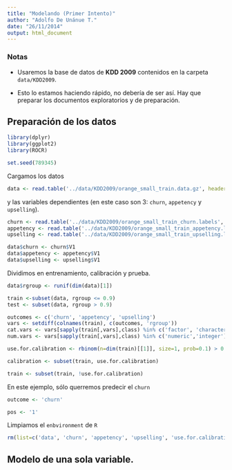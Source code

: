 ```yaml
---
title: "Modelando (Primer Intento)"
author: "Adolfo De Unánue T."
date: "26/11/2014"
output: html_document
---
```


### Notas

- Usaremos la base de datos de **KDD 2009** contenidos en la carpeta `data/KDD2009`.

- Esto lo estamos haciendo rápido, no debería de ser así. Hay que preparar los documentos exploratorios y de preparación.

## Preparación de los datos

```r
library(dplyr)
library(ggplot2)
library(ROCR)
```

```r
set.seed(789345)
```


Cargamos los datos

```r
data <- read.table('../data/KDD2009/orange_small_train.data.gz', header=TRUE, sep="\t", na.strings=c('NA', ''))
```

y las variables dependientes (en este caso son 3: `churn`, `appetency` y `upselling`).

```r
churn <- read.table('../data/KDD2009/orange_small_train_churn.labels', header=FALSE, sep = '\t')
appetency <- read.table('../data/KDD2009/orange_small_train_appetency.labels', header=FALSE, sep='\t')
upselling <- read.table('../data/KDD2009/orange_small_train_upselling.labels', header=FALSE, sep='\t')

data$churn <- churn$V1
data$appetency <- appetency$V1
data$upselling <- upselling$V1
```


Dividimos en entrenamiento, calibración y prueba.

```r

data$rgroup <- runif(dim(data)[1])

train <-subset(data, rgroup <= 0.9)
test <- subset(data, rgroup > 0.9)

outcomes <- c('churn', 'appetency', 'upselling')
vars <- setdiff(colnames(train), c(outcomes, 'rgroup'))
cat.vars <- vars[sapply(train[,vars],class) %in% c('factor', 'character')]
num.vars <- vars[sapply(train[,vars],class) %in% c('numeric','integer')]

use.for.calibration <- rbinom(n=dim(train)[[1]], size=1, prob=0.1) > 0

calibration <- subset(train, use.for.calibration)

train <- subset(train, !use.for.calibration)

```

En este ejemplo, sólo querremos predecir el `churn`

```r
outcome <- 'churn'

pos <- '1'
```

Limpiamos el `enbvironment` de `R`

```r
rm(list=c('data', 'churn', 'appetency', 'upselling', 'use.for.calibration'))
```


## Modelo de una sola variable.

